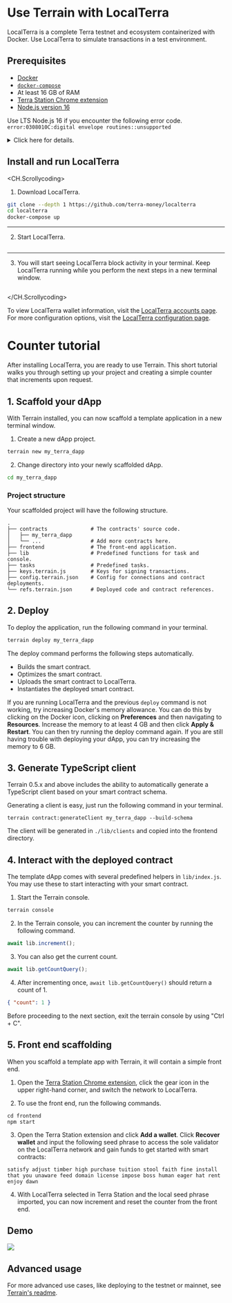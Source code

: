 
# Use Terrain with LocalTerra

LocalTerra is a complete Terra testnet and ecosystem containerized with Docker. Use LocalTerra to simulate transactions in a test environment.

## Prerequisites

- [Docker](https://docs.docker.com/get-docker/)
- [`docker-compose`](https://docs.docker.com/compose/install/)
- At least 16 GB of RAM
- [Terra Station Chrome extension](../../learn/station/Download/station-extension.mdx)
- [Node.js version 16](https://nodejs.org/en/blog/release/v16.16.0/)

<Admonition type="caution" icon="☢️" title="Node version error">

Use LTS Node.js 16 if you encounter the following error code.  
`error:0308010C:digital envelope routines::unsupported`

</Admonition>

<Admonition type="info" icon="ℹ️" title="Running NPM on M1 Macs">

<details>

<summary> Click here for details. </summary>

<p>
Some M1 macs may need to use the latest LTS version of Node to complete this tutorial. Consider using a node version manager such as [nvm](https://github.com/nvm-sh/nvm/blob/master/README.mdx).
After installing nvm, run the following commands to install and then switch to the latest LTS version of node.

```sh
nvm install --lts
nvm use --lts
```

The `nvm use --lts` command will need to be run every time you open a new terminal to use the LTS version of node.

To default to the LTS version of node when restarting your terminal, run the following:

```sh
nvm alias default <desired-node-version>
```

</p>

</details>

</Admonition>

## Install and run LocalTerra

<CH.Scrollycoding>

1. Download LocalTerra.

```sh install-LocalTerra focus=1
git clone --depth 1 https://github.com/terra-money/localterra
cd localterra
docker-compose up
```

---

2. Start LocalTerra.

```sh install-LocalTerra focus=2:3

```

---

3. You will start seeing LocalTerra block activity in your terminal. Keep LocalTerra running while you perform the next steps in a new terminal window.

```sh install-LocalTerra

```

</CH.Scrollycoding>

<Admonition type="tip" icon="💡" title="LocalTerra Accounts">

To view LocalTerra wallet information, visit the [LocalTerra accounts page](../localterra/accounts.mdx).
For more configuration options, visit the [LocalTerra configuration page](../localterra/configure.mdx).

</Admonition>

# Counter tutorial

After installing LocalTerra, you are ready to use Terrain. This short tutorial walks you through setting up your project and creating a simple counter that increments upon request.

## 1. Scaffold your dApp

With Terrain installed, you can now scaffold a template application in a new terminal window.

1. Create a new dApp project.

```sh
terrain new my_terra_dapp
```

2. Change directory into your newly scaffolded dApp.

```sh
cd my_terra_dapp
```

### Project structure

Your scaffolded project will have the following structure.

```
.
├── contracts              # The contracts' source code.
│   ├── my_terra_dapp
│   └── ...                # Add more contracts here.
├── frontend               # The front-end application.
├── lib                    # Predefined functions for task and console.
├── tasks                  # Predefined tasks.
├── keys.terrain.js        # Keys for signing transactions.
├── config.terrain.json    # Config for connections and contract deployments.
└── refs.terrain.json      # Deployed code and contract references.
```

## 2. Deploy

To deploy the application, run the following command in your terminal.

```sh
terrain deploy my_terra_dapp
```

The deploy command performs the following steps automatically.

- Builds the smart contract.
- Optimizes the smart contract.
- Uploads the smart contract to LocalTerra.
- Instantiates the deployed smart contract.

<Admonition type="tip" icon="💡" title="Increase Docker memory">

If you are running LocalTerra and the previous `deploy` command is not working, try increasing Docker's memory allowance. You can do this by clicking on the Docker icon, clicking on **Preferences** and then navigating to **Resources**. Increase the memory to at least 4 GB and then click **Apply & Restart**. You can then try running the deploy command again. If you are still having trouble with deploying your dApp, you can try increasing the memory to 6 GB.

</Admonition>

## 3. Generate TypeScript client

Terrain 0.5.x and above includes the ability to automatically generate a TypeScript client based on your smart contract schema.

Generating a client is easy, just run the following command in your terminal.

```
terrain contract:generateClient my_terra_dapp --build-schema
```

The client will be generated in `./lib/clients` and copied into the frontend directory.

## 4. Interact with the deployed contract

The template dApp comes with several predefined helpers in `lib/index.js`. You may use these to start interacting with your smart contract.

1. Start the Terrain console.

```sh
terrain console
```

2. In the Terrain console, you can increment the counter by running the following command.

```js
await lib.increment();
```

3. You can also get the current count.

```js
await lib.getCountQuery();
```

4. After incrementing once, `await lib.getCountQuery()` should return a count of 1.

```json
{ "count": 1 }
```

<Admonition type="tip" icon="💡">

Before proceeding to the next section, exit the terrain console by using "Ctrl + C".

</Admonition>

## 5. Front end scaffolding

When you scaffold a template app with Terrain, it will contain a simple front end.

1. Open the [Terra Station Chrome extension](https://chrome.google.com/webstore/detail/station-wallet/aiifbnbfobpmeekipheeijimdpnlpgpp), click the gear icon in the upper right-hand corner, and switch the network to LocalTerra.

2. To use the front end, run the following commands.

```
cd frontend
npm start
```

3. Open the Terra Station extension and click **Add a wallet**. Click **Recover wallet** and input the following seed phrase to access the sole validator on the LocalTerra network and gain funds to get started with smart contracts:

```
satisfy adjust timber high purchase tuition stool faith fine install that you unaware feed domain license impose boss human eager hat rent enjoy dawn
```

4. With LocalTerra selected in Terra Station and the local seed phrase imported, you can now increment and reset the counter from the front end.

## Demo

<img className="readme-img-lg" src="/img/tut_counter.gif" />

## Advanced usage

For more advanced use cases, like deploying to the testnet or mainnet, see [Terrain's readme](https://github.com/terra-money/terrain#readme).
